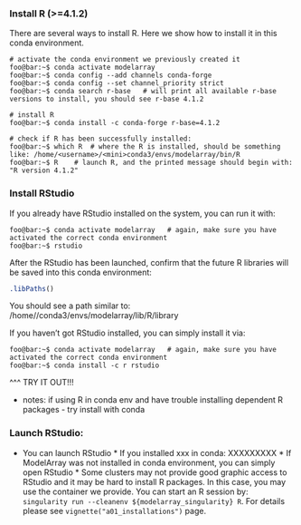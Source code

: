 ### Install R (>=4.1.2)
There are several ways to install R. Here we show how to install it in this conda environment.

```console
# activate the conda environment we previously created it
foo@bar:~$ conda activate modelarray
foo@bar:~$ conda config --add channels conda-forge
foo@bar:~$ conda config --set channel_priority strict
foo@bar:~$ conda search r-base   # will print all available r-base versions to install, you should see r-base 4.1.2

# install R
foo@bar:~$ conda install -c conda-forge r-base=4.1.2

# check if R has been successfully installed:
foo@bar:~$ which R  # where the R is installed, should be something like: /home/<username>/<mini>conda3/envs/modelarray/bin/R
foo@bar:~$ R    # launch R, and the printed message should begin with: "R version 4.1.2"
```

### Install RStudio
If you already have RStudio installed on the system, you can run it with:
```console
foo@bar:~$ conda activate modelarray   # again, make sure you have activated the correct conda environment
foo@bar:~$ rstudio
```
After the RStudio has been launched, confirm that the future R libraries will be saved into this conda environment:
```r
.libPaths()
```
You should see a path similar to: /home/<username>/<mini>conda3/envs/modelarray/lib/R/library

If you haven't got RStudio installed, you can simply install it via:
```console
foo@bar:~$ conda activate modelarray   # again, make sure you have activated the correct conda environment
foo@bar:~$ conda install -c r rstudio
```
^^^ TRY IT OUT!!!

  - notes: if using R in conda env and have trouble installing dependent R packages - try install with conda



### Launch RStudio:
* You can launch RStudio \* If you installed xxx in conda: XXXXXXXXX \* If ModelArray was not installed in conda environment, you can simply open RStudio \* Some clusters may not provide good graphic access to RStudio and it may be hard to install R packages. In this case, you may use the container we provide. You can start an R session by: `singularity run --cleanenv ${modelarray_singularity} R`. For details please see `vignette("a01_installations")` page.